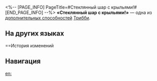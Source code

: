 <%-- [PAGE_INFO]
PageTitle=#Стеклянный шар с крыльями!#
[END_PAGE_INFO] --%>
{{Навык Инфобокс
|Название         = Стеклянный шар с крыльями!
|Изображение      = След Стеклянный шар с крыльями!.png
|Персонаж         = Трибби
|Тип              = Доп. способность
|Возвышение       = 4
|Длительность     = 
|Описание         = Пока зона активна, макс. НР Трибби повышается на 9% от суммы макс. НР всех персонажей в отряде.
|Свойство1        = 
|Масштабирование1 = 
}}
'''«Стеклянный шар с крыльями!»''' — одна из [[дополнительная способность|дополнительных способностей]] [[Трибби]].

==На других языках==
{{На других языках
|en   = Glass Ball with Wings!
|zhs  = 长翅膀的玻璃球！
|zht  = 長翅膀的玻璃球！
|ja   = {{Rubi|羽|はね}}の{{Rubi|生|は}}えたガラス{{Rubi|玉|だま}}！
|ko   = 날개 달린 유리구슬!
|es   = ¡Canica con alas!
|fr   = Boule de cristal ailée
|ru   = Стеклянный шар с крыльями!
|th   = Glass Ball with Wings!
|vi   = Quả Cầu Thủy Tinh Có Cánh!
|de   = Glasmurmeln mit Flügeln!
|id   = Glass Ball with Wings!
|pt   = Esfera de Vidro Alada!
}}

==История изменений
{{История изменений|3.5}}

==Навигация==
{{Навык Навбокс|Трибби}}

[[en:]]